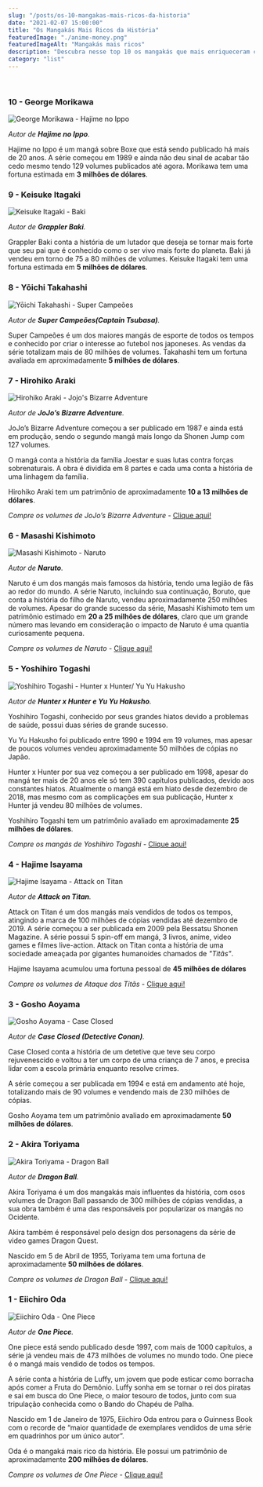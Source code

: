 ```yaml
---
slug: "/posts/os-10-mangakas-mais-ricos-da-historia"
date: "2021-02-07 15:00:00"
title: "Os Mangakás Mais Ricos da História"
featuredImage: "./anime-money.png"
featuredImageAlt: "Mangakás mais ricos"
description: "Descubra nesse top 10 os mangakás que mais enriqueceram com suas obras"
category: "list"
---
```


<br />

### 10 - George Morikawa

![George Morikawa - Hajime no Ippo](./George-Morikawa.png)

_Autor de **Hajime no Ippo**._

Hajime no Ippo é um mangá sobre Boxe que está sendo publicado há mais de 20 anos.
A série começou em 1989 e ainda não deu sinal de acabar tão cedo mesmo tendo 129 volumes publicados até agora.
Morikawa tem uma fortuna estimada em **3 milhões de dólares**.

### 9 - Keisuke Itagaki

![Keisuke Itagaki - Baki](./Keisuke-Itagaki.png)

_Autor de **Grappler Baki**._

Grappler Baki conta a história de um lutador que deseja se tornar mais forte que seu pai que é conhecido como o ser vivo mais forte do planeta.
Baki já vendeu em torno de 75 a 80 milhões de volumes.
Keisuke Itagaki tem uma fortuna estimada em **5 milhões de dólares**.

### 8 - Yōichi Takahashi

![Yōichi Takahashi - Super Campeões](./Yoichi-Takahashi.png)

_Autor de **Super Campeões(Captain Tsubasa)**._

Super Campeões é um dos maiores mangás de esporte de todos os tempos e conhecido por criar o interesse ao futebol nos japoneses.
As vendas da série totalizam mais de 80 milhões de volumes.
Takahashi tem um fortuna avaliada em aproximadamente **5 milhões de dólares**.

### 7 - Hirohiko Araki

![Hirohiko Araki - Jojo's Bizarre Adventure](./Hirohiko-Araki.png)

_Autor de **JoJo’s Bizarre Adventure**._

JoJo’s Bizarre Adventure começou a ser publicado em 1987 e ainda está em produção, sendo o segundo mangá mais longo da Shonen Jump com 127 volumes.

O mangá conta a história da família Joestar e suas lutas contra forças sobrenaturais.
A obra é dividida em 8 partes e cada uma conta a história de uma linhagem da família.

Hirohiko Araki tem um patrimônio de aproximadamente **10 a 13 milhões de dólares**.

_Compre os volumes de JoJo’s Bizarre Adventure_ - <a href="https://amzn.to/36QPog1" target="\_blank">Clique aqui!</a>

### 6 - Masashi Kishimoto

![Masashi Kishimoto - Naruto](./Masashi-Kishimoto.png)

_Autor de **Naruto**._

Naruto é um dos mangás mais famosos da história, tendo uma legião de fãs ao redor do mundo.
A série Naruto, incluindo sua continuação, Boruto, que conta a história do filho de Naruto, vendeu aproximadamente 250 milhões de volumes.
Apesar do grande sucesso da série, Masashi Kishimoto tem um patrimônio estimado em **20 a 25 milhões de dólares**, claro que um grande número
mas levando em consideração o impacto de Naruto é uma quantia curiosamente pequena.

_Compre os volumes de Naruto_ - <a href="https://amzn.to/3jDF3tn" target="\_blank">Clique aqui!</a>

### 5 - Yoshihiro Togashi

![Yoshihiro Togashi - Hunter x Hunter/ Yu Yu Hakusho](./Yoshihiro-Togashi.png)

_Autor de **Hunter x Hunter e Yu Yu Hakusho**._

Yoshihiro Togashi, conhecido por seus grandes hiatos devido a problemas de saúde, possui duas séries de grande sucesso.

Yu Yu Hakusho foi publicado entre 1990 e 1994 em 19 volumes, mas apesar de poucos volumes vendeu aproximadamente 50 milhões de cópias no Japão.

Hunter x Hunter por sua vez começou a ser publicado em 1998, apesar do mangá ter mais de 20 anos ele só tem 390 capítulos publicados,
devido aos constantes hiatos. Atualmente o mangá está em hiato desde dezembro de 2018, mas mesmo com as complicações em sua publicação,
Hunter x Hunter já vendeu 80 milhões de volumes.

Yoshihiro Togashi tem um patrimônio avaliado em aproximadamente **25 milhões de dólares**.

_Compre os mangás de Yoshihiro Togashi_ - <a href="https://amzn.to/3rwSy0m" target="\_blank">Clique aqui!</a>

### 4 - Hajime Isayama

![Hajime Isayama - Attack on Titan ](./Hajime-Isayama.png)

_Autor de **Attack on Titan**._

Attack on Titan é um dos mangás mais vendidos de todos os tempos, atingindo a marca de 100 milhões de cópias vendidas até dezembro de 2019.
A série começou a ser publicada em 2009 pela Bessatsu Shonen Magazine.
A série possui 5 spin-off em mangá, 3 livros, anime, video games e filmes live-action.
Attack on Titan conta a história de uma sociedade ameaçada por gigantes humanoides chamados de _"Titãs"_.

Hajime Isayama acumulou uma fortuna pessoal de **45 milhões de dólares**

_Compre os volumes de Ataque dos Titãs_ - <a href="https://amzn.to/2O7cI2C" target="\_blank">Clique aqui!</a>

### 3 - Gosho Aoyama

![Gosho Aoyama - Case Closed ](./Gosho-Aoyama.png)

_Autor de **Case Closed (Detective Conan)**._

Case Closed conta a história de um detetive que teve seu corpo rejuvenescido e voltou a ter um corpo de uma criança de 7 anos,
e precisa lidar com a escola primária enquanto resolve crimes.

A série começou a ser publicada em 1994 e está em andamento até hoje, totalizando mais de 90 volumes e vendendo mais de
230 milhões de cópias.

Gosho Aoyama tem um patrimônio avaliado em aproximadamente **50 milhões de dólares**.

### 2 - Akira Toriyama

![Akira Toriyama - Dragon Ball ](./Akira-Toriyama.png)

_Autor de **Dragon Ball**._

Akira Toriyama é um dos mangakás mais influentes da história, com osos volumes de Dragon Ball passando de 300 milhões de cópias vendidas,
a sua obra também é uma das responsáveis por popularizar os mangás no Ocidente.

Akira também é responsável pelo design dos personagens da série de video games Dragon Quest.

Nascido em 5 de Abril de 1955, Toriyama tem uma fortuna de aproximadamente **50 milhões de dólares**.

_Compre os volumes de Dragon Ball_ - <a href="https://amzn.to/36TVs7w" target="\_blank">Clique aqui!</a>

### 1 - Eiichiro Oda

![Eiichiro Oda - One Piece ](./Eiichiro-Oda.png)

_Autor de **One Piece**._

One piece está sendo publicado desde 1997, com mais de 1000 capítulos, a série já vendeu mais de 473 milhões de volumes no mundo todo.
One piece é o mangá mais vendido de todos os tempos.

A série conta a história de Luffy, um jovem que pode esticar como borracha após comer a Fruta do Demônio. Luffy sonha em se tornar o rei dos piratas
e sai em busca do One Piece, o maior tesouro de todos, junto com sua tripulação conhecida como o Bando do Chapéu de Palha.

Nascido em 1 de Janeiro de 1975, Eiichiro Oda entrou para o Guinness Book com o recorde de
“maior quantidade de exemplares vendidos de uma série em quadrinhos por um único autor”.

Oda é o mangaká mais rico da história. Ele possui um patrimônio de aproximadamente **200 milhões de dólares**.

_Compre os volumes de One Piece_ - <a href="https://amzn.to/3aB45ow" target="\_blank">Clique aqui!</a>
